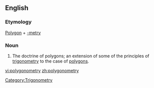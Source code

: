 ==English==

===Etymology===
[[Polygon]] + [[-metry]]

===Noun===
{{en-noun|-}}

# The doctrine of polygons; an extension of some of the principles of [[trigonometry]] to the case of [[polygon]]s.

[[Category:Trigonometry]]

[[vi:polygonometry]]
[[zh:polygonometry]]